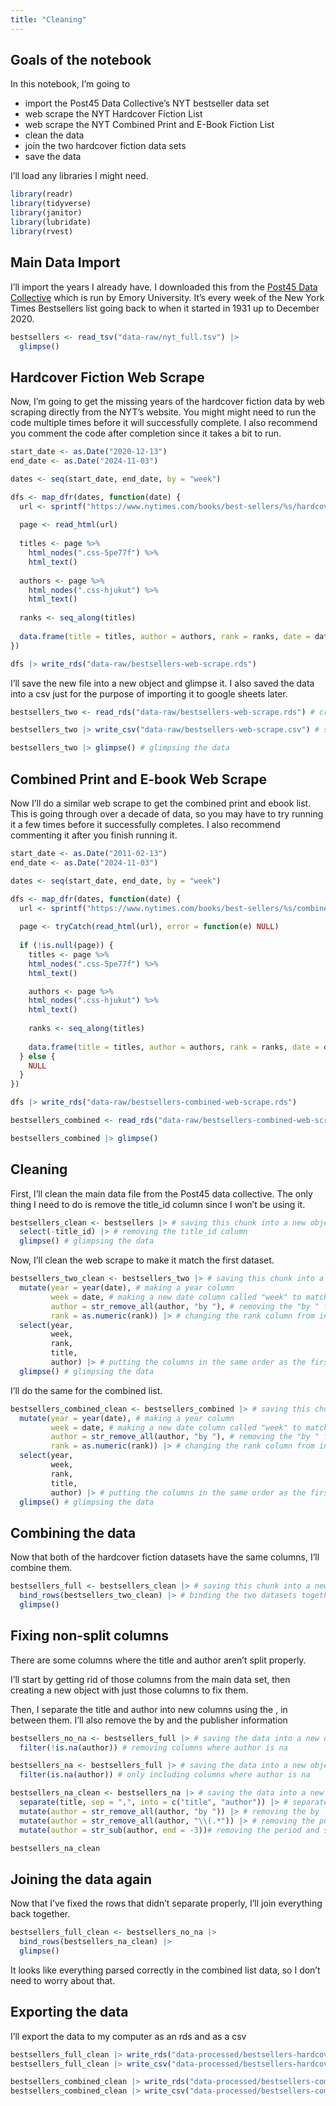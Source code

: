 ```yaml
---
title: "Cleaning"
---
```


## Goals of the notebook

In this notebook, I'm going to 

- import the Post45 Data Collective's NYT bestseller data set
- web scrape the NYT Hardcover Fiction List
- web scrape the NYT Combined Print and E-Book Fiction List
- clean the data
- join the two hardcover fiction data sets 
- save the data

I'll load any libraries I might need.

```r
library(readr)
library(tidyverse)
library(janitor)
library(lubridate)
library(rvest)
```

## Main Data Import

I'll import the years I already have. I downloaded this from the [Post45 Data Collective](https://data.post45.org/new-york-times-hardcover-fiction-bestsellers-1931-2020-curatorial-statement/) which is run by Emory University. It's every week of the New York Times Bestsellers list going back to when it started in 1931 up to December 2020.

```r
bestsellers <- read_tsv("data-raw/nyt_full.tsv") |> 
  glimpse()
```

## Hardcover Fiction Web Scrape

Now, I'm going to get the missing years of the hardcover fiction data by web scraping directly from the NYT's website. You might might need to run the code multiple times before it will successfully complete. I also recommend you comment the code after completion since it takes a bit to run.

```r
start_date <- as.Date("2020-12-13")
end_date <- as.Date("2024-11-03")

dates <- seq(start_date, end_date, by = "week")

dfs <- map_dfr(dates, function(date) {
  url <- sprintf("https://www.nytimes.com/books/best-sellers/%s/hardcover-fiction/", format(date, "%Y/%m/%d"))
  
  page <- read_html(url)
  
  titles <- page %>%
    html_nodes(".css-5pe77f") %>%
    html_text()
  
  authors <- page %>%
    html_nodes(".css-hjukut") %>%
    html_text()
  
  ranks <- seq_along(titles)
  
  data.frame(title = titles, author = authors, rank = ranks, date = date)
})

dfs |> write_rds("data-raw/bestsellers-web-scrape.rds")

```

I'll save the new file into a new object and glimpse it. I also saved the data into a csv just for the purpose of importing it to google sheets later.

```r
bestsellers_two <- read_rds("data-raw/bestsellers-web-scrape.rds") # creating a new object with a file 

bestsellers_two |> write_csv("data-raw/bestsellers-web-scrape.csv") # saving the object into a csv to be able to upload it to google sheets

bestsellers_two |> glimpse() # glimpsing the data
```

## Combined Print and E-book Web Scrape

Now I'll do a similar web scrape to get the combined print and ebook list. This is going through over a decade of data, so you may have to try running it a few times before it successfully completes. I also recommend commenting it after you finish running it. 

```r
start_date <- as.Date("2011-02-13")
end_date <- as.Date("2024-11-03")

dates <- seq(start_date, end_date, by = "week")

dfs <- map_dfr(dates, function(date) {
  url <- sprintf("https://www.nytimes.com/books/best-sellers/%s/combined-print-and-e-book-fiction/", format(date, "%Y/%m/%d"))
  
  page <- tryCatch(read_html(url), error = function(e) NULL)
  
  if (!is.null(page)) {
    titles <- page %>%
    html_nodes(".css-5pe77f") %>%
    html_text()

    authors <- page %>%
    html_nodes(".css-hjukut") %>%
    html_text()
    
    ranks <- seq_along(titles)
    
    data.frame(title = titles, author = authors, rank = ranks, date = date)
  } else {
    NULL
  }
})

dfs |> write_rds("data-raw/bestsellers-combined-web-scrape.rds")

bestsellers_combined <- read_rds("data-raw/bestsellers-combined-web-scrape.rds") 

bestsellers_combined |> glimpse()

```

## Cleaning

First, I'll clean the main data file from the Post45 data collective. The only thing I need to do is remove the title_id column since I won't be using it.

```r
bestsellers_clean <- bestsellers |> # saving this chunk into a new object and starting with the data
  select(-title_id) |> # removing the title_id column
  glimpse() # glimpsing the data
```

Now, I'll clean the web scrape to make it match the first dataset.

```r
bestsellers_two_clean <- bestsellers_two |> # saving this chunk into a new object and starting with the data
  mutate(year = year(date), # making a year column
         week = date, # making a new date column called "week" to match the first dataset
         author = str_remove_all(author, "by "), # removing the "by " from the author column
         rank = as.numeric(rank)) |> # changing the rank column from int to dbl
  select(year,
         week,
         rank,
         title,
         author) |> # putting the columns in the same order as the first dataset
  glimpse() # glimpsing the data
```


I'll do the same for the combined list. 

```r
bestsellers_combined_clean <- bestsellers_combined |> # saving this chunk into a new object and starting with the data
  mutate(year = year(date), # making a year column
         week = date, # making a new date column called "week" to match the first dataset
         author = str_remove_all(author, "by "), # removing the "by " from the author column
         rank = as.numeric(rank)) |> # changing the rank column from int to dbl
  select(year,
         week,
         rank,
         title,
         author) |> # putting the columns in the same order as the first dataset
  glimpse() # glimpsing the data
```

## Combining the data

Now that both of the hardcover fiction datasets have the same columns, I'll combine them.

```r
bestsellers_full <- bestsellers_clean |> # saving this chunk into a new object and starting with the data
  bind_rows(bestsellers_two_clean) |> # binding the two datasets together
  glimpse()
```

## Fixing non-split columns

There are some columns where the title and author aren't split properly.

I'll start by getting rid of those columns from the main data set, then creating a new object with just those columns to fix them.

Then, I separate the title and author into new columns using the , in between them. I'll also remove the by and the publisher information

```r
bestsellers_no_na <- bestsellers_full |> # saving the data into a new object
  filter(!is.na(author)) # removing columns where author is na

bestsellers_na <- bestsellers_full |> # saving the data into a new object
  filter(is.na(author)) # only including columns where author is na

bestsellers_na_clean <- bestsellers_na |> # saving the data into a new object
  separate(title, sep = ",", into = c("title", "author")) |> # separate the title column into two columns named title and author based on the comma
  mutate(author = str_remove_all(author, "by ")) |> # removing the by
  mutate(author = str_remove_all(author, "\\(.*")) |> # removing the publisher information using the ()
  mutate(author = str_sub(author, end = -3))# removing the period and spaces by removing the last 3 characters of the column

bestsellers_na_clean
```

## Joining the data again

Now that I've fixed the rows that didn't separate properly, I'll join everything back together.

```r
bestsellers_full_clean <- bestsellers_no_na |> 
  bind_rows(bestsellers_na_clean) |> 
  glimpse()
```
It looks like everything parsed correctly in the combined list data, so I don't need to worry about that.

## Exporting the data

I'll export the data to my computer as an rds and as a csv

```r
bestsellers_full_clean |> write_rds("data-processed/bestsellers-hardcover.rds")
bestsellers_full_clean |> write_csv("data-processed/bestsellers-hardcover.csv")

bestsellers_combined_clean |> write_rds("data-processed/bestsellers-combined.rds")
bestsellers_combined_clean |> write_csv("data-processed/bestsellers-combined.csv")
```
